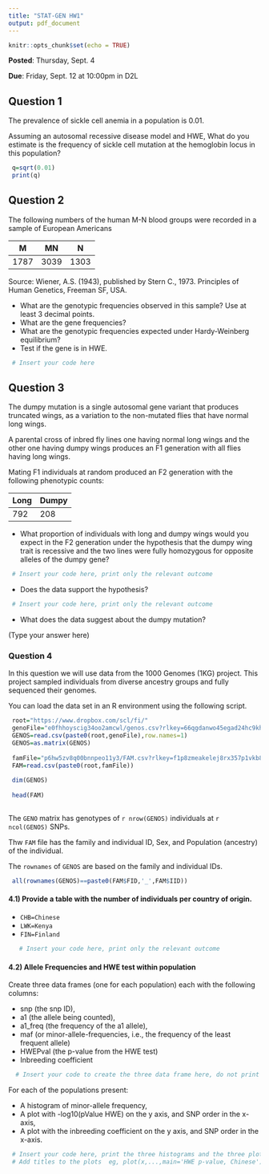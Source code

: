 ```yaml
---
title: "STAT-GEN HW1"
output: pdf_document
---
```


```r
knitr::opts_chunk$set(echo = TRUE)
```


**Posted**: Thursday, Sept. 4

**Due**: Friday, Sept. 12 at 10:00pm in D2L



## Question 1

The prevalence of sickle cell anemia in a population is 0.01. 

Assuming an autosomal recessive disease model and HWE, What do you estimate is the frequency of sickle cell mutation at the hemoglobin locus in this population?




```r
 q=sqrt(0.01)
 print(q)

```




## Question 2

The following numbers of the human M-N blood groups were recorded in a sample of European Americans

| M | MN | N |
|----|----|----|
| 1787     |      3039     |       1303 |


Source: Wiener, A.S. (1943), published by Stern C., 1973. Principles of Human Genetics, Freeman SF, USA.

 - What are the genotypic frequencies observed in this sample? Use at least 3 decimal points.
 - What are the gene frequencies?
 - What are the genotypic frequencies expected under Hardy-Weinberg equilibrium?
 - Test if the gene is in HWE.




```r
 # Insert your code here

```


## Question 3

The dumpy mutation is a single autosomal gene variant that produces truncated wings, as a variation to the non-mutated flies that have normal long wings. 

A parental cross of inbred fly lines one having normal long wings and the other one having dumpy wings produces an F1 generation with all flies having long wings. 

Mating F1 individuals at random produced an F2 generation with the following phenotypic counts:

| Long | Dumpy |
|-----|-----|
| 792  |  208 |



  - What proportion of individuals with long and dumpy wings would you expect in the F2 generation under the hypothesis that the dumpy wing trait is recessive and the two lines were fully homozygous for opposite alleles of the dumpy gene?

  
```r
 # Insert your code here, print only the relevant outcome
```

  - Does the data support the hypothesis?
  



```r
 # Insert your code here, print only the relevant outcome
```
  
  - What does the data suggest about the dumpy mutation?

(Type your answer here)

### Question 4

In this question we will use data from the 1000 Genomes (1KG) project. This project sampled individuals from diverse ancestry groups and fully sequenced their genomes.

You can load the data set in an R environment using the following script.



```r
 root="https://www.dropbox.com/scl/fi/"
 genoFile="e0fhhoyscig34oo2amcwl/genos.csv?rlkey=66qgdanwo45egad24hc9khkkh&dl=1"
 GENOS=read.csv(paste0(root,genoFile),row.names=1)
 GENOS=as.matrix(GENOS)
 
 famFile="p6hw5zv8q00bnnpeo11y3/FAM.csv?rlkey=f1p8zmeakelej8rx357p1vkb8&dl=1"
 FAM=read.csv(paste0(root,famFile))
 
 dim(GENOS)
 
 head(FAM)
   
```


The `GENO` matrix has genotypes of `r nrow(GENOS)` individuals at `r ncol(GENOS)` SNPs.

Thw `FAM` file has the family and individual ID, Sex, and Population (ancestry) of the individual.

The `rownames` of `GENOS` are based on the family and individual IDs.




```r
 all(rownames(GENOS)==paste0(FAM$FID,'_',FAM$IID))
```

#### 4.1) Provide a table with the number of individuals per country of origin.

 - `CHB=Chinese`
 - `LWK=Kenya`
 - `FIN=Finland`
 
 
```r
   # Insert your code here, print only the relevant outcome

```


#### 4.2) Allele Frequencies and HWE test within population

Create three data frames (one for each population) each with the following columns:

  - snp (the snp ID),
  - a1 (the allele being counted),
  - a1_freq (the frequency of the a1 allele),
  - maf (or minor-allele-frequencies, i.e., the frequency of the least frequent allele)
  - HWEPval (the p-value from the HWE test)
  - Inbreeding coefficient


```r
  # Insert your code to create the three data frame here, do not print any results
```

For each of the populations present:


   - A histogram of minor-allele frequency,
   - A plot with -log10(pValue HWE) on the y axis, and SNP order in the x-axis,
   - A plot with the inbreeding coefficient on the y axis, and SNP order in the x-axis.



```r

 # Insert your code here, print the three histograms and the three plots
 # Add titles to the plots  eg, plot(x,...,main='HWE p-value, Chinese')

```
